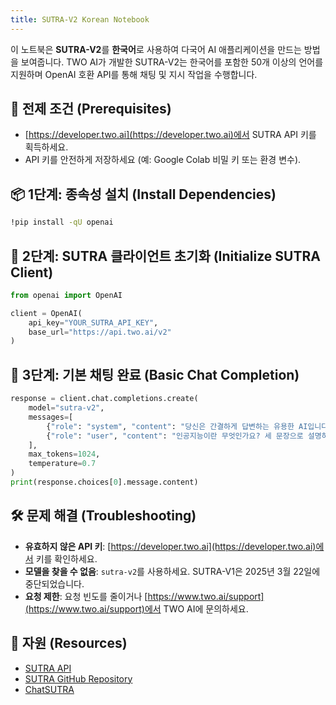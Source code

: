 ```yaml
---
title: SUTRA-V2 Korean Notebook
---
```


이 노트북은 **SUTRA-V2**를 **한국어**로 사용하여 다국어 AI 애플리케이션을 만드는 방법을 보여줍니다. TWO AI가 개발한 SUTRA-V2는 한국어를 포함한 50개 이상의 언어를 지원하며 OpenAI 호환 API를 통해 채팅 및 지시 작업을 수행합니다.

## 🔧 전제 조건 (Prerequisites)

- [https://developer.two.ai](https://developer.two.ai)에서 SUTRA API 키를 획득하세요.
- API 키를 안전하게 저장하세요 (예: Google Colab 비밀 키 또는 환경 변수).

## 📦 1단계: 종속성 설치 (Install Dependencies)

```bash
!pip install -qU openai
```

## 🔐 2단계: SUTRA 클라이언트 초기화 (Initialize SUTRA Client)

```python
from openai import OpenAI

client = OpenAI(
    api_key="YOUR_SUTRA_API_KEY",
    base_url="https://api.two.ai/v2"
)
```

## 💬 3단계: 기본 채팅 완료 (Basic Chat Completion)

```python
response = client.chat.completions.create(
    model="sutra-v2",
    messages=[
        {"role": "system", "content": "당신은 간결하게 답변하는 유용한 AI입니다."},
        {"role": "user", "content": "인공지능이란 무엇인가요? 세 문장으로 설명하세요."}
    ],
    max_tokens=1024,
    temperature=0.7
)
print(response.choices[0].message.content)
```

## 🛠 문제 해결 (Troubleshooting)

- **유효하지 않은 API 키**: [https://developer.two.ai](https://developer.two.ai)에서 키를 확인하세요.
- **모델을 찾을 수 없음**: `sutra-v2`를 사용하세요. SUTRA-V1은 2025년 3월 22일에 중단되었습니다.
- **요청 제한**: 요청 빈도를 줄이거나 [https://www.two.ai/support](https://www.two.ai/support)에서 TWO AI에 문의하세요.

## 📎 자원 (Resources)

- [SUTRA API](https://developer.two.ai)
- [SUTRA GitHub Repository](https://github.com/sutra-dev/sutra-cookbook)
- [ChatSUTRA](https://chat.two.ai)
